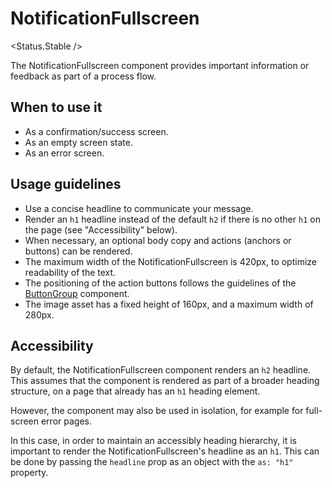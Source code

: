 
# NotificationFullscreen

<Status.Stable />

<Story id="notification-notificationfullscreen--base" />
<Props />

The NotificationFullscreen component provides important information or feedback as part of a process flow.

## When to use it

- As a confirmation/success screen.
- As an empty screen state.
- As an error screen.

## Usage guidelines

- Use a concise headline to communicate your message.
- Render an `h1` headline instead of the default `h2` if there is no other `h1` on the page (see "Accessibility" below).
- When necessary, an optional body copy and actions (anchors or buttons) can be rendered.
- The maximum width of the NotificationFullscreen is 420px, to optimize readability of the text.
- The positioning of the action buttons follows the guidelines of the [ButtonGroup](Components/Button/ButtonGroup) component.
- The image asset has a fixed height of 160px, and a maximum width of 280px.

## Accessibility

By default, the NotificationFullscreen component renders an `h2` headline. This assumes that the component is rendered as part of a broader heading structure, on a page that already has an `h1` heading element.

However, the component may also be used in isolation, for example for full-screen error pages.

In this case, in order to maintain an accessibly heading hierarchy, it is important to render the NotificationFullscreen's headline as an `h1`. This can be done by passing the `headline` prop as an object with the `as: "h1"` property.

<Story id="notification-notificationfullscreen--with-heading-1" />
